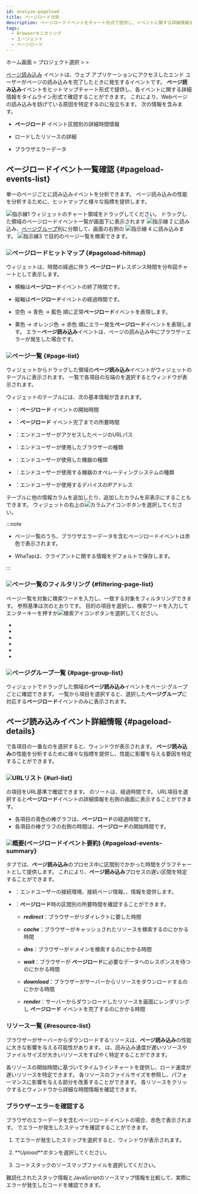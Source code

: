 ```yaml
---
id: analyze-pageload
title: ページロード分析
description: ページロードイベントをチャート形式で提供し、イベントに関する詳細情報を分析できます。
tags:
  - Browserモニタリング
  - エージェント
  - ページロード
---
```


ホーム画面 > プロジェクト選択 > <Cmdname sid="analysis" className="uitext" /> > <Cmdname sid="rumPageLoadHitmap" className="uitext" />

[ページ読み込み](before-starting#load-page) イベントは、ウェブ アプリケーションにアクセスしたエンド ユーザーがページの読み込みを完了したときに発生するイベントです。 <b>ページ読み込み</b>イベントをヒットマップチャート形式で提供し、各イベントに関する詳細情報をタイムライン形式で確認することができます。 これにより、Webページの読み込みを妨げている原因を特定するのに役立ちます。 次の情報を含みます。

-   **ページロード** イベント区間別の詳細時間情報

-   ロードしたリソースの詳細

-   ブラウザエラーデータ

## ページロードイベント一覧確認 {#pageload-events-list}

単一のページごとに読み込みイベントを分析できます。 ページ読み込みの性能を分析するために、ヒットマップと様々な指標を提供します。

<ImgLang img='browser-analysis-pageload-hitmap.png' desc='ページ読み込みヒットマップ' />

![指示線1](/img/number-01.png) <Cmdname sid="rumPageLoadHitmap" className="uitext" />ウィジェットのチャート領域をドラッグしてください。 ドラッグした領域のページロードイベント一覧が画面下に表示されます ![指示線 2](/img/number-02.png) <Cmdname sid="page" className="uitext" /><Cmdname sid="list" className="uitext" />に読み込み、[ページグループ](before-starting#page-group)別に分類して、画面の右側の ![指示線 4](/img/number-04.png) <Cmdname sid="page_group" className="uitext" /><Cmdname sid="list" className="uitext" />に読み込みます。 ![指示線3](/img/number-03.png) <Cmdname sid="page_url" className="uitext" />で目的のページ一覧を検索できます。

### ![](/img/number-01.png)ページロードヒットマップ {#pageload-hitmap}

<Cmdname sid="rumPageLoadHitmap" className="uitext" /> ウィジェットは、時間の経過に伴う <b>ページロード</b>レスポンス時間を分布図チャートとして表示します。

-   横軸は<b>ページロード</b>イベントの終了時間です。

-   縦軸は<b>ページロード</b>イベントの経過時間です。

-   <span class='lowfg'>空色</span> → <span class='normal'>青色</span> → <span class='highfg'>藍色</span> 順に正常<b>ページロード</b>イベントを表現します。

-   <span class='logwr'>黄色</span> → <span class='slow'>オレンジ色</span> → <span class='vslow'>赤色</span> 順にエラー発生<b>ページロード</b>イベントを表現します。 エラー<b>ページ読み込み</b>イベントは、ページの読み込み中にブラウザーエラーが発生した場合です。

### ![](/img/number-02.png)ページ一覧 {#page-list}

<Cmdname sid="rumPageLoadHitmap" className="uitext" />ウィジェットからドラッグした領域の<b>ページ読み込み</b>イベントが<Cmdname sid="page" className="uitext" /><Cmdname sid="list" className="uitext" />ウィジェットのテーブルに表示されます。 一覧で各項目の左端の<LinkImage img="ico-detail-view.svg" className="ico" desc="詳細表示アイコン" />を選択すると<Cmdname sid="page_load" className="uitext" /><Cmdname sid="detail" className="uitext" />ウィンドウが表示されます。

<Cmdname sid="page" className="uitext" /><Cmdname sid="list" className="uitext" /> ウィジェットのテーブルには、次の基本情報が含まれます。

-   <Cmdname sid="start_time" className="uitext" />：<b>ページロード</b> イベントの開始時間

-   <Cmdname sid="elapsed" className="uitext" />：<b>ページロード</b> イベント完了までの所要時間

-   <Cmdname sid="page_url" className="uitext" />：エンドユーザーがアクセスしたページのURLパス

-   <Cmdname sid="browser" className="uitext" />：エンドユーザーが使用したブラウザーの種類

-   <Cmdname sid="device" className="uitext" />：エンドユーザーが使用した機器の種類

-   <Cmdname sid="os" className="uitext" />：エンドユーザーが使用する機器のオペレーティングシステムの種類

-   <Cmdname sid="client_ip" className="uitext" />：エンドユーザーが使用するデバイスのIPアドレス

テーブルに他の情報カラムを追加したり、追加したカラムを非表示にすることもできます。 <Cmdname sid="page" className="uitext" /><Cmdname sid="list" className="uitext" />ウィジェットの右上の![カラムアイコン](/img/ico-column.svg)ボタンを選択してください。

:::note

-   ページ一覧のうち、ブラウザエラーデータを含むページロードイベントは赤色で表示されます。

    <ImgLang img='browser-pageload-error-list.png' desc='ブラウザエラーデータ' />

-   WhaTapは、クライアントに関する情報をデフォルトで保存します。

:::

### ![](/img/number-03.png)ページ一覧のフィルタリング {#filtering-page-list}

ページ一覧を対象に検索ワードを入力し、一致する対象をフィルタリングできます。 参照基準は次のとおりです。 目的の項目を選択し、検索ワードを入力してエンターキーを押すか![検索アイコン](/img/ico-search.svg)ボタンを選択してください。

-   <Cmdname sid="page_url" className="uitext" />

-   <Cmdname sid="browser" className="uitext" />

-   <Cmdname sid="device" className="uitext" />

-   <Cmdname sid="os" className="uitext" />

-   <Cmdname sid="client_ip" className="uitext" />

-   <Cmdname sid="user_id" className="uitext" />

### ![](/img/number-04.png)ページグループ一覧 {#page-group-list}

<ImgLang img='browser-analysis-pageload-hitmap-pagegroup.png' desc='ページグループ一覧' />

<Cmdname sid="rumPageLoadHitmap" className="uitext" />ウィジェットでドラッグした領域の<b>ページ読み込み</b>イベントを<Link to="before-starting#page-group">ページ·グループ</Link>ごとに確認できます。 一覧から項目を選択すると、選択した<b>ページグループ</b>に対応する<b>ページロード</b>イベントのみ<Cmdname sid="page" className="uitext" /><Cmdname sid="list" className="uitext" />に表示されます。

## ページ読み込みイベント詳細情報 {#pageload-details}

<Cmdname sid="page" className="uitext" /><Cmdname sid="list" className="uitext" />で各項目の一番左の<LinkImage img="ico-detail-view.svg" className="ico" desc="詳細を見るアイコン" />を選択すると、<Cmdname sid="page_load" className="uitext" /><Cmdname sid="detail" className="uitext" />ウィンドウが表示されます。 <b>ページ読み込み</b>の性能を分析するために様々な指標を提供し、性能に影響を与える要因を特定することができます。

<ImgLang img='rum-pageload-event-02.png' desc='ページロード詳細' />

### ![](/img/number-01.png)URLリスト {#url-list}

<Cmdname sid="page" className="uitext" /><Cmdname sid="list" className="uitext" />の項目をURL基準で確認できます。 <Cmdname sid="url_list" className="uitext" />のソートは、経過時間です。 URL項目を選択すると<b>ページロード</b>イベントの詳細情報を<LinkImage img="number-02.png" className="ico" desc="指示線 2" />右側の画面に表示することができます。

-   各項目の青色の棒グラフは、<b>ページロード</b>の経過時間です。
-   各項目の棒グラフの右側の時間は、<b>ページロード</b>の開始時間です。

### ![](/img/number-02.png)概要(ページロードイベント要約) {#pageload-events-summary}

<Cmdname sid="summary" className="uitext" />タブでは、<b>ページ読み込み</b>のプロセス中に区間別でかかった時間をグラフチャートとして提供します。 これにより、<b>ページ読み込み</b>プロセスの遅い区間を特定することができます。

-   <Cmdname sid="page" className="uitext" /><Cmdname sid="info" className="uitext" />：エンドユーザーの接続環境、接続ページ情報、<Cmdname sid="user_id" className="uitext" />、<Cmdname sid="session_id" className="uitext" />情報を提供します。

-   <Cmdname sid="page_load_timing" className="uitext" /><Cmdname sid="info" className="uitext" />：<b>ページロード</b>時の区間別の所要時間を確認することができます。

    -   **_redirect_**：ブラウザーがリダイレクトに要した時間

    -   **_cache_**：ブラウザーがキャッシュされたリソースを検索するのにかかる時間

    -   **_dns_**：ブラウザーがドメインを検索するのにかかる時間

    -   **_wait_**：ブラウザーが <b>ページロード</b>に必要なデータへのレスポンスを待つのにかかる時間

    -   **_download_**：ブラウザーがサーバーからリソースをダウンロードするのにかかる時間

    -   **_render_**：サーバーからダウンロードしたリソースを画面にレンダリングし <b>ページロード</b> イベントを完了するのにかかる時間

### リソース一覧 {#resource-list}

ブラウザーがサーバーからダウンロードするリソースは、<b>ページ読み込み</b>の性能に大きな影響を与える可能性があります。 <Cmdname sid="resource" className="uitext" /><Cmdname sid="list" className="uitext" />は、読み込み速度が遅いリソースやファイルサイズが大きいリソースをすばやく特定することができます。

<ImgLang img='rum-pageload-event-03.png' desc='リソース一覧' />

各リソースの開始時間に基づいてタイムラインチャートを提供し、ロード速度が遅いリソースを特定できます。 各リソースのファイルサイズを参照し、パフォーマンスに影響を与える部分を改善することができます。 各リソースをクリックすると<Cmdname sid="resource" className="uitext" /><Cmdname sid="detail" className="uitext" />ウィンドウから詳細な時間情報を確認できます。

<ImgLang img='rum-pageload-event-04.png' desc='リソース詳細' />

### ブラウザーエラーを確認する

ブラウザのエラーデータを含むページロードイベントの場合、赤色で表示されます。 <Cmdname sid="resource" className="uitext" /><Cmdname sid="list" className="uitext" />でエラーが発生したステップを確認することができます。

<ImgLang img='browser-pageload-details-resource-error.png' desc='リソースリスト-エラーデータ' />

1.  <Cmdname sid="resource" className="uitext" /><Cmdname sid="list" className="uitext" />でエラーが発生したステップを選択すると、<Cmdname sid="exception_stack" className="uitext" />ウィンドウが表示されます。

    <ImgLang img='browser-pageload-details-resource-error-stack.png' desc='エラースタック' />

2.  **_Upload_**ボタンを選択してください。

3.  コードスタックのソースマップファイルを選択してください。

難読化されたスタック情報とJavaScriptのソースマップ情報を比較して、実際にエラーが発生したコードを確認できます。
